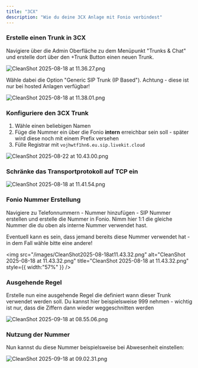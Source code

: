 ```yaml
---
title: "3CX"
description: "Wie du deine 3CX Anlage mit Fonio verbindest"
---
```


### Erstelle einen Trunk in 3CX

Navigiere über die Admin Oberfläche zu dem Menüpunkt "Trunks & Chat" und erstelle dort über den +Trunk Button einen neuen Trunk.

![CleanShot 2025-08-18 at 11.36.27.png](/images/CleanShot2025-08-18at11.36.27.png)

Wähle dabei die Option "Generic SIP Trunk (IP Based"). Achtung - diese ist nur bei hosted Anlagen verfügbar!

![CleanShot 2025-08-18 at 11.38.01.png](/images/CleanShot2025-08-18at11.38.01.png)

### Konfiguriere den 3CX Trunk

1. Wähle einen beliebigen Namen
2. Füge die Nummer ein über die Fonio **intern** erreichbar sein soll - später wird diese noch mit einem Prefix versehen
3. Fülle Registrar mit `vojhwtf1hn6.eu.sip.livekit.cloud`

![CleanShot 2025-08-22 at 10.43.00.png](/images/CleanShot2025-08-22at10.43.00.png)

### Schränke das Transportprotokoll auf TCP ein

![CleanShot 2025-08-18 at 11.41.54.png](/images/CleanShot2025-08-18at11.41.54.png)

### Fonio Nummer Erstellung

Navigiere zu Telefonnummern - Nummer hinzufügen - SIP Nummer erstellen und erstelle die Nummer in Fonio. Nimm hier 1:1 die gleiche Nummer die du oben als interne Nummer verwendet hast.

Eventuell kann es sein, dass jemand bereits diese Nummer verwendet hat - in dem Fall wähle bitte eine andere!

<img
  src="/images/CleanShot2025-08-18at11.43.32.png"
  alt="CleanShot 2025-08-18 at 11.43.32.png"
  title="CleanShot 2025-08-18 at 11.43.32.png"
  style={{ width:"57%" }}
/>

### Ausgehende Regel

Erstelle nun eine ausgehende Regel die definiert wann dieser Trunk verwendet werden soll. Du kannst hier beispielsweise 999 nehmen - wichtig ist nur, dass die Ziffern dann wieder weggeschnitten werden

![CleanShot 2025-09-18 at 08.55.06.png](/images/CleanShot2025-09-18at08.55.06.png)

### Nutzung der Nummer

Nun kannst du diese Nummer beispielsweise bei Abwesenheit einstellen:

![CleanShot 2025-09-18 at 09.02.31.png](/images/CleanShot2025-09-18at09.02.31.png)